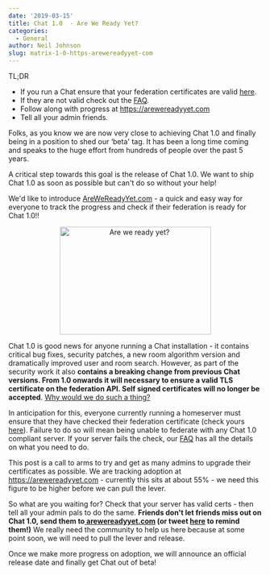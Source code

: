 ```yaml
---
date: '2019-03-15'
title: Chat 1.0  - Are We Ready Yet?
categories:
  - General
author: Neil Johnson
slug: matrix-1-0-https-arewereadyyet-com
---
```


TL;DR 

<ul>
 	<li style="font-weight: 400;">If you run a Chat ensure that your federation certificates are valid <a href="/federationtester/">here</a>. 
</li>
 	<li style="font-weight: 400;">If they are not valid check out the <a href="https://github.com/matrix-org/synapse/blob/master/docs/MSC1711_certificates_FAQ.md">FAQ</a>.
</li>
 	<li style="font-weight: 400;">Follow along with progress at <a href="https://arewereadyyet.com">https://arewereadyyet.com</a></li>
 	<li style="font-weight: 400;">Tell all your admin friends.
</li>
</ul>
Folks, as you know we are now very close to achieving Chat 1.0 and finally being in a position to shed our ‘beta' tag. It has been a long time coming and speaks to the huge effort from hundreds of people over the past 5 years.


A critical step towards this goal is the release of Chat 1.0. We want to ship Chat 1.0 as soon as possible but can't do so without your help! 


We'd like to introduce <a href="http://arewereadyyet.com/"> AreWeReadyYet.com</a> - a quick and easy way for everyone to track the progress and check if their federation is ready for Chat 1.0!!

<p style="text-align: center;"><a href="https://www.arewereadyyet.com/"><img class="alignnone wp-image-4110 size-medium" src="/blog/wp-content/uploads/2019/03/Screenshot-2019-03-15-at-10.05.19-300x214.png" alt="Are we ready yet?" width="300" height="214" /></a></p>
Chat 1.0 is good news for anyone running a Chat installation - it contains critical bug fixes, security patches, a new room algorithm version and dramatically improved user and room search. However, as part of the security work it also 
<b>contains a breaking change from previous Chat versions. From 1.0 onwards it will necessary to ensure a valid TLS certificate on the federation API. Self signed certificates will no longer be accepted</b>. <a href="https://github.com/matrix-org/synapse/blob/master/docs/MSC1711_certificates_FAQ.md#it-used-to-work-just-fine-why-are-you-breaking-everything">Why would we do such a thing?</a>

In anticipation for this, everyone currently running a homeserver must ensure that they have checked their federation certificate (check yours <a href="/federationtester/">here</a>). Failure to do so will mean being unable to federate with any Chat 1.0 compliant server. If your server fails the check, our <a href="https://github.com/matrix-org/synapse/blob/master/docs/MSC1711_certificates_FAQ.md">FAQ</a> has all the details on what you need to do. 


This post is a call to arms to try and get as many admins to upgrade their certificates as possible. We are tracking adoption at <a href="https://arewereadyyet.com">https://arewereadyyet.com</a> - currently this sits at about 55% - we need this figure to be higher before we can pull the lever.  


So what are you waiting for? Check that your server has valid certs - then tell all your admin pals to do the same. 
<b>Friends don't let friends miss out on Chat 1.0, send them to</b><a href="http://arewereadyyet.com/"><b> arewereadyyet.com</b></a><b> (or tweet </b><a href="https://twitter.com/intent/tweet?text=Are%20you%20running%20a%20Matrix%20server%3F%20Are%20you%20ready%20for%20Matrix%201.0%3F%20Find%20out%20at%20https%3A%2F%2Farewereadyyet.com!"><b>here</b></a><b> to remind them!)</b> We really need the community to help us here because at some point soon, we will need to pull the lever and release.


Once we make more progress on adoption, we will announce an official release date and finally get Chat out of beta!
